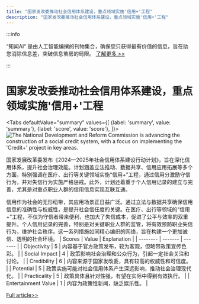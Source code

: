 ```yaml
---
title: "国家发改委推动社会信用体系建设，重点领域实施'信用+'工程"
description: "国家发改委推动社会信用体系建设，重点领域实施'信用+'工程"
---
```



:::info

“知闻AI“ 是由人工智能编撰的刊物集合，确保您只获得最有价值的信息，旨在助您消除信息差，突破信息茧房的局限。  [了解更多 >>](/zh-Hans/docs/guides)

:::

# 国家发改委推动社会信用体系建设，重点领域实施'信用+'工程


<Tabs
	defaultValue="summary"
	values={[
	{label: 'summary', value: 'summary'},
	{label: 'score', value: 'score'},
]}>
<TabItem value="summary">
<img
  src="https://image.informedainews.com/2024/06/Soc-xPg-1717551715-0.jpg"
  alt="The National Development and Reform Commission is advancing the construction of a social credit system, with a focus on implementing the 'Credit+' project in key areas."
/>



国家发展改革委发布《2024—2025年社会信用体系建设行动计划》，旨在深化信用体系，提升社会治理效能。计划涵盖立法推动、数据共享、信用应用拓展等多个方面，特别强调在医疗、出行等关键领域实施“信用+”工程，通过信用分激励守信行为，并对失信行为实施严格惩戒。此外，计划还着重于个人信用记录的建立与完善，尤其是对重点职业人群的信用信息实现互联互通。

信用作为社会的无形纽带，其应用场景正日益广泛。通过立法与数据共享确保信用信息的准确性与权威性，是提升社会信任度的关键。在医疗、出行等领域的“信用+”工程，不仅为守信者带来便利，也加大了失信成本，促进了公平与效率的双重提升。个人信用记录的完善，特别是对关键职业人群的监管，将有效预防职业失信行为，维护社会秩序。这一系列措施如同精心编织的网络，旨在构建一个更加诚信、透明的社会环境。
</TabItem>
<TabItem value="score">
	| Scores     | Value   | Explanation |
	| -------- | ------- | ------- |
	| Objectivity  | 5    | 内容基于官方政策发布，较为客观，但略带政策宣传色彩。    |
	| Social Impact | 4     | 政策影响社会治理和公众行为，引起一定社会关注和讨论。    |
	| Credibility    | 6    | 内容来源于国家发改委，具有较高的权威性和可信度。    |
	| Potential    | 5    | 政策实施可能对社会信用体系产生深远影响，推动社会治理现代化。    |
	| Practicality    | 5    | 政策具体且针对性强，有望在实际中得到有效执行。    |
	| Entertainment Value    | 1    | 内容为政策性新闻，缺乏娱乐性。    |
</TabItem>
</Tabs>

[Full article>>](https://www.yicai.com/news/102137179.html)
